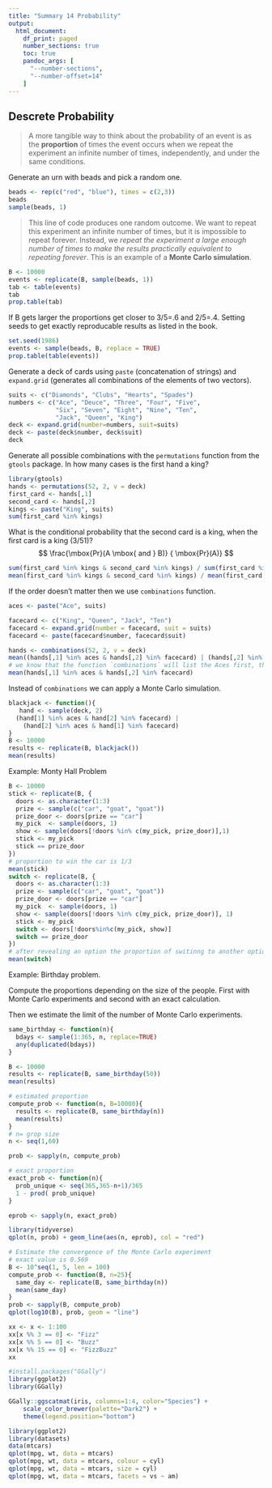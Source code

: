 ```yaml
---
title: "Summary 14 Probability"
output:
  html_document:
    df_print: paged
    number_sections: true
    toc: true
    pandoc_args: [
      "--number-sections",
      "--number-offset=14"
    ]
---
```




## Descrete Probability

>A more tangible way to think about the probability of an event is as the **proportion** of times the event occurs when we repeat the experiment an infinite number of times, independently, and under the same conditions.

Generate an urn with beads and pick a random one.
```r
beads <- rep(c("red", "blue"), times = c(2,3))
beads
sample(beads, 1)
```

>This line of code produces one random outcome. We want to repeat this experiment an infinite number of times, but it is impossible to repeat forever. Instead, we *repeat the experiment a large enough number of times to make the results practically equivalent to repeating forever*. This is an example of a **Monte Carlo simulation**.

```r
B <- 10000
events <- replicate(B, sample(beads, 1))
tab <- table(events)
tab
prop.table(tab)
```

If B gets larger the proportions get closer to 3/5=.6 and 2/5=.4.
Setting seeds to get exactly reproducable results as listed in the book.

```r
set.seed(1986)
events <- sample(beads, B, replace = TRUE)
prop.table(table(events))
```

Generate a deck of cards using `paste` (concatenation of strings) and `expand.grid` (generates all combinations of the elements of two vectors).

```r
suits <- c("Diamonds", "Clubs", "Hearts", "Spades")
numbers <- c("Ace", "Deuce", "Three", "Four", "Five", 
             "Six", "Seven", "Eight", "Nine", "Ten", 
             "Jack", "Queen", "King")
deck <- expand.grid(number=numbers, suit=suits)
deck <- paste(deck$number, deck$suit)
deck
```

Generate all possible combinations with the `permutations` function from the `gtools` package.
In how many cases is the first hand a king?
```r
library(gtools)
hands <- permutations(52, 2, v = deck)
first_card <- hands[,1]
second_card <- hands[,2]
kings <- paste("King", suits)
sum(first_card %in% kings)
```

What is the conditional probability that the second card is a king, when the first card is a king (3/51)?
$$
\frac{\mbox{Pr}(A \mbox{ and } B)} { \mbox{Pr}(A)}
$$
```r
sum(first_card %in% kings & second_card %in% kings) / sum(first_card %in% kings)
mean(first_card %in% kings & second_card %in% kings) / mean(first_card %in% kings)
```

If the order doesn't matter then we use `combinations` function.
```r
aces <- paste("Ace", suits)

facecard <- c("King", "Queen", "Jack", "Ten")
facecard <- expand.grid(number = facecard, suit = suits)
facecard <- paste(facecard$number, facecard$suit)

hands <- combinations(52, 2, v = deck)
mean((hands[,1] %in% aces & hands[,2] %in% facecard) | (hands[,2] %in% aces & hands[,1] %in% facecard))
# we know that the function `combinations` will list the Aces first, therefore we can leave out the second part
mean(hands[,1] %in% aces & hands[,2] %in% facecard)
```

Instead of `combinations` we can apply a Monte Carlo simulation.
```r
blackjack <- function(){
   hand <- sample(deck, 2)
  (hand[1] %in% aces & hand[2] %in% facecard) | 
    (hand[2] %in% aces & hand[1] %in% facecard)
}
B <- 10000
results <- replicate(B, blackjack())
mean(results)
```

Example: Monty Hall Problem
```r
B <- 10000
stick <- replicate(B, {
  doors <- as.character(1:3)
  prize <- sample(c("car", "goat", "goat"))
  prize_door <- doors[prize == "car"]
  my_pick  <- sample(doors, 1)
  show <- sample(doors[!doors %in% c(my_pick, prize_door)],1)
  stick <- my_pick
  stick == prize_door
})
# proportion to win the car is 1/3
mean(stick)
switch <- replicate(B, {
  doors <- as.character(1:3)
  prize <- sample(c("car", "goat", "goat"))
  prize_door <- doors[prize == "car"]
  my_pick  <- sample(doors, 1)
  show <- sample(doors[!doors %in% c(my_pick, prize_door)], 1)
  stick <- my_pick
  switch <- doors[!doors%in%c(my_pick, show)]
  switch == prize_door
})
# after revealing an option the proportion of switinng to another option is higher than sticking to the first option
mean(switch)
```

Example: Birthday problem.

Compute the proportions depending on the size of the people. First with Monte Carlo experiments and second with an exact calculation.

Then we estimate the limit of the number of Monte Carlo experiments.
```r
same_birthday <- function(n){
  bdays <- sample(1:365, n, replace=TRUE)
  any(duplicated(bdays))
}

B <- 10000
results <- replicate(B, same_birthday(50))
mean(results)

# estimated proportion
compute_prob <- function(n, B=10000){
  results <- replicate(B, same_birthday(n))
  mean(results)
}
# n= grop size
n <- seq(1,60)

prob <- sapply(n, compute_prob)

# exact proportion
exact_prob <- function(n){
  prob_unique <- seq(365,365-n+1)/365 
  1 - prod( prob_unique)
}

eprob <- sapply(n, exact_prob)

library(tidyverse)
qplot(n, prob) + geom_line(aes(n, eprob), col = "red")

# Estimate the convergence of the Monte Carlo experiment
# exact value is 0.569
B <- 10^seq(1, 5, len = 100)
compute_prob <- function(B, n=25){
  same_day <- replicate(B, same_birthday(n))
  mean(same_day)
}
prob <- sapply(B, compute_prob)
qplot(log10(B), prob, geom = "line")
```

```r
xx <- x <- 1:100
xx[x %% 3 == 0] <- "Fizz"
xx[x %% 5 == 0] <- "Buzz"
xx[x %% 15 == 0] <- "FizzBuzz"
xx
```
```r
#install.packages("GGally")
library(ggplot2)
library(GGally)

GGally::ggscatmat(iris, columns=1:4, color="Species") +
    scale_color_brewer(palette="Dark2") + 
    theme(legend.position="bottom")
```
```r
library(ggplot2)
library(datasets)
data(mtcars)
qplot(mpg, wt, data = mtcars)
qplot(mpg, wt, data = mtcars, colour = cyl)
qplot(mpg, wt, data = mtcars, size = cyl)
qplot(mpg, wt, data = mtcars, facets = vs ~ am)
```

